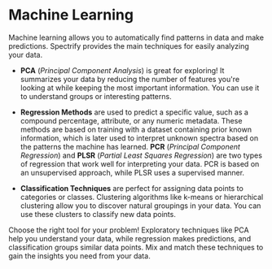 

# Machine Learning

Machine learning allows you to automatically find patterns in data and make predictions. Spectrify
provides the main techniques for easily analyzing your data.

- **PCA** (_Principal Component Analysis_) is great for exploring! It summarizes your data by reducing
  the number of features you're looking at while keeping the most important information. You can use
  it to understand groups or interesting patterns.

- **Regression Methods** are used to predict a specific value, such as a compound percentage, attribute, or
  any numeric metadata. These methods are based on training with a dataset containing prior known information,
  which is later used to interpret unknown spectra based on the patterns the machine has learned. **PCR**
  (_Principal Component Regression_) and **PLSR** (_Partial Least Squares Regression_) are two types of regression
  that work well for interpreting your data. PCR is based on an unsupervised approach, while PLSR uses a
  supervised manner.

- **Classification Techniques** are perfect for assigning data points to categories or classes. Clustering
  algorithms like k-means or hierarchical clustering allow you to discover natural groupings in your data.
  You can use these clusters to classify new data points.

Choose the right tool for your problem! Exploratory techniques like PCA help you understand your data, while
regression makes predictions, and classification groups similar data points. Mix and match these techniques
to gain the insights you need from your data.
